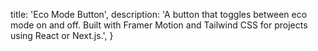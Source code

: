   title: 'Eco Mode Button',
  description:
    'A button that toggles between eco mode on and off. Built with Framer Motion and Tailwind CSS for projects using React or Next.js.',
}

<BackButton href="/components/button" />

<ComponentPreview path="components/button/EcoModeButton" />
